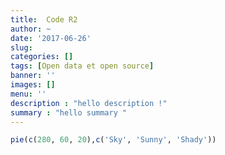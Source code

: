 ```yaml
---
title:  Code R2
author: ~
date: '2017-06-26'
slug: 
categories: []
tags: [Open data et open source]
banner: ''
images: []
menu: ''
description : "hello description !"
summary : "hello summary "
---
```


```r
pie(c(280, 60, 20),c('Sky', 'Sunny', 'Shady'))
```